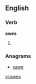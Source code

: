 
==English==

===Verb===
'''awes'''

# {{third-person singular of|[[awe]]}}

===Anagrams===
* [[sawe#English|sawe]]

[[vi:awes]]